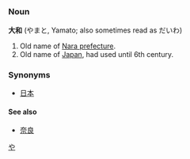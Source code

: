 == {{ja}} ==
[[Category:Japanese language|や]]
=== Noun ===
'''大和''' (やまと, Yamato; also sometimes read as だいわ)

# Old name of [[Nara prefecture]].
# Old name of [[Japan]], had used until 6th century.

=== Synonyms ===
*[[日本]]
====See also====
*[[奈良]]